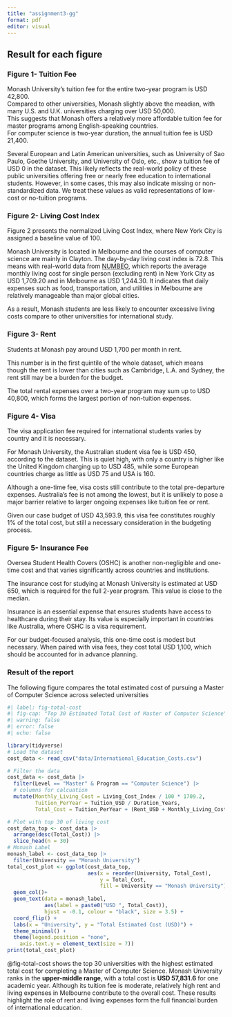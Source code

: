 ```yaml
---
title: "assignment3-gg"
format: pdf
editor: visual
---
```


## Result for each figure

### Figure 1- Tuition Fee

Monash University's tuition fee for the entire two-year program is USD 42,800.\
Compared to other universities, Monash slightly above the meadian, with many U.S. and U.K. universities charging over USD 50,000.\
This suggests that Monash offers a relatively more affordable tuition fee for master programs among English-speaking countries.\
For computer science is two-year duration, the annual tuition fee is USD 21,400.

Several European and Latin American universities, such as University of Sao Paulo, Goethe University, and University of Oslo, etc., show a tuition fee of USD 0 in the dataset. This likely reflects the real-world policy of these public universities offering free or nearly free education to international students. However, in some cases, this may also indicate missing or non-standardized data. We treat these values as valid representations of low-cost or no-tuition programs.

### Figure 2- Living Cost Index

Figure 2 presents the normalized Living Cost Index, where New York City is assigned a baseline value of 100.

Monash University is located in Melbourne and the courses of computer science are mainly in Clayton. The day-by-day living cost index is 72.8. This means with real-world data from [NUMBEO](https://www.numbeo.com/cost-of-living/in/New-York), which reports the average monthly living cost for single person (excluding rent) in New York City as USD 1,709.20 and in Melbourne as USD 1,244.30. It indicates that daily expenses such as food, transportation, and utilities in Melbourne are relatively manageable than major global cities.

As a result, Monash students are less likely to encounter excessive living costs compare to other universities for international study.

### Figure 3- Rent

Students at Monash pay around USD 1,700 per month in rent.

This number is in the first quintile of the whole dataset, which means though the rent is lower than cities such as Cambridge, L.A. and Sydney, the rent still may be a burden for the budget.

The total rental expenses over a two-year program may sum up to USD 40,800, which forms the largest portion of non-tuition expenses.

### Figure 4- Visa

The visa application fee required for international students varies by country and it is necessary.

For Monash University, the Australian student visa fee is USD 450, according to the dataset. This is quiet high, with only a country is higher like the United Kingdom charging up to USD 485, while some European countries charge as little as USD 75 and USA is 160.

Although a one-time fee, visa costs still contribute to the total pre-departure expenses. Australia's fee is not among the lowest, but it is unlikely to pose a major barrier relative to larger ongoing expenses like tuition fee or rent.

Given our case budget of USD 43,593.9, this visa fee constitutes roughly 1% of the total cost, but still a necessary consideration in the budgeting process.

### Figure 5- Insurance Fee

Oversea Student Health Covers (OSHC) is another non-negligible and one-time cost and that varies significantly across countries and institutions.

The insurance cost for studying at Monash University is estimated at USD 650, which is required for the full 2-year program. This value is close to the median.

Insurance is an essential expense that ensures students have access to healthcare during their stay. Its value is especially important in countries like Australia, where OSHC is a visa requirement.

For our budget-focused analysis, this one-time cost is modest but necessary. When paired with visa fees, they cost total USD 1,100, which should be accounted for in advance planning.

### Result of the report

The following figure compares the total estimated cost of pursuing a Master of Computer Science across selected universities

```r
#| label: fig-total-cost
#| fig-cap: "Top 30 Estimated Total Cost of Master of Computer Science"
#| warning: false
#| error: false
#| echo: false

library(tidyverse)
# Load the dataset
cost_data <- read_csv("data/International_Education_Costs.csv")

# Filter the data
cost_data <- cost_data |>
  filter(Level == "Master" & Program == "Computer Science") |>
  # columns for calcuation
  mutate(Monthly_Living_Cost = Living_Cost_Index / 100 * 1709.2,
         Tuition_PerYear = Tuition_USD / Duration_Years,
         Total_Cost = Tuition_PerYear + (Rent_USD + Monthly_Living_Cost) * 12 + Visa_Fee_USD + Insurance_USD)

# Plot with top 30 of living cost
cost_data_top <- cost_data |>
  arrange(desc(Total_Cost)) |>
  slice_head(n = 30)
# Monash Label
monash_label <- cost_data_top |>
  filter(University == "Monash University")
total_cost_plot <- ggplot(cost_data_top, 
                          aes(x = reorder(University, Total_Cost),
                              y = Total_Cost,
                              fill = University == "Monash University")) +
  geom_col()+
  geom_text(data = monash_label,
            aes(label = paste0("USD ", Total_Cost)),
            hjust = -0.1, colour = "black", size = 3.5) +
  coord_flip() +
  labs(x = "University", y = "Total Estimated Cost (USD)") +
  theme_minimal() +
  theme(legend.position = "none",
    axis.text.y = element_text(size = 7))
print(total_cost_plot)
```

@fig-total-cost shows the top 30 universities with the highest estimated total cost for completing a Master of Computer Science. Monash University ranks in the **upper-middle range**, with a total cost is **USD 57,831.6** for one academic year. Although its tuition fee is moderate, relatively high rent and living expenses in Melbourne contribute to the overall cost. These results highlight the role of rent and living expenses form the full financial burden of international education.
